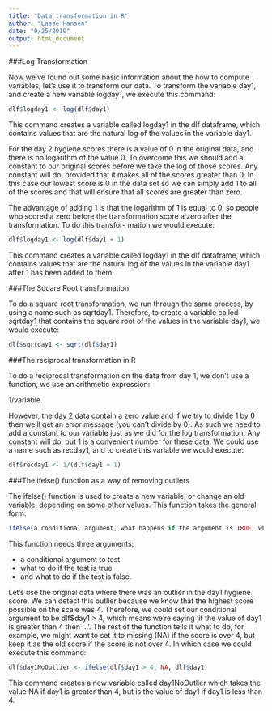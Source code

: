 ```yaml
---
title: "Data transformation in R"
author: "Lasse Hansen"
date: "9/25/2019"
output: html_document
---
```


###Log Transformation

Now we’ve found out some basic information about the how to compute variables, let’s use it to transform our data. To transform the variable day1, and create a new variable logday1, we execute this command:

```r
dlf$logday1 <- log(dlf$day1)
```

This command creates a variable called logday1 in the dlf dataframe, which contains values that are the natural log of the values in the variable day1.

For the day 2 hygiene scores there is a value of 0 in the original data, and there is no logarithm of the value 0. To overcome this we should add a constant to our original scores before we take the log of those scores. Any constant will do, provided that it makes all of the scores greater than 0. In this case our lowest score is 0 in the data set so we can simply add 1 to all of the scores and that will ensure that all scores are greater than zero.

The advantage of adding 1 is that the logarithm of 1 is equal to 0, so people who scored a zero before the transformation score a zero after the transformation. To do this transfor- mation we would execute:

```r
dlf$logday1 <- log(dlf$day1 + 1)
```

This command creates a variable called logday1 in the dlf dataframe, which contains values that are the natural log of the values in the variable day1 after 1 has been added to them.

###The Square Root transformation

To do a square root transformation, we run through the same process, by using a name such as sqrtday1. Therefore, to create a variable called sqrtday1 that contains the square root of the values in the variable day1, we would execute:

```r
dlf$sqrtday1 <- sqrt(dlf$day1)
```

###The reciprocal transformation in R

To do a reciprocal transformation on the data from day 1, we don’t use a function, we use an arithmetic expression: 

1/variable. 

However, the day 2 data contain a zero value and if we try to divide 1 by 0 then we’ll get an error message (you can’t divide by 0). As such we need to add a constant to our variable just as we did for the log transformation. Any constant will do, but 1 is a convenient number for these data. We could use a name such as recday1, and to create this variable we would execute:

```r
dlf$recday1 <- 1/(dlf$day1 + 1)
```


###The ifelse() function as a way of removing outliers

The ifelse() function is used to create a new variable, or change an old variable, depending
on some other values. This function takes the general form:

```r
ifelse(a conditional argument, what happens if the argument is TRUE, what happens if the argument if FALSE)
```


This function needs three arguments: 

- a conditional argument to test
- what to do if the test is true
- and what to do if the test is false.

Let’s use the original data where there was an outlier in the day1 hygiene score. We can detect this outlier because we know that the highest score possible on the scale was 4. Therefore, we could set our conditional argument to be dlf$day1 > 4, which means we’re saying ‘if the value of day1 is greater than 4 then ...’. The rest of the function tells it what to do, for example, we might want to set it to missing (NA) if the score is over 4, but keep it as the old score if the score is not over 4. In which case we could execute this command:

```r
dlf$day1NoOutlier <- ifelse(dlf$day1 > 4, NA, dlf$day1)
```

This command creates a new variable called day1NoOutlier which takes the value NA if day1 is greater than 4, but is the value of day1 if day1 is less than 4.

